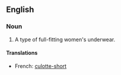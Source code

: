 ==English==
{{wikipedia}}
===Noun===
{{en-noun|sg=|plural=[[French]] [[knickers]]}}

# {{UK}} A type of full-fitting women's underwear.

====Translations====
*French: [[culotte-short]] {{f}}